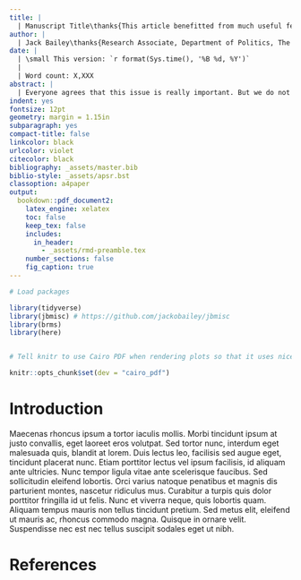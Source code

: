 ```yaml
---
title: |
  | Manuscript Title\thanks{This article benefitted from much useful feedback. I owe particular thanks to X, Y, and Z for their time and their advice.}
author: |
  | Jack Bailey\thanks{Research Associate, Department of Politics, The University of Manchester, UK. If you have any comments or questions, feel free to contact me either by email (\href{mailto:jack.bailey@manchester.ac.uk}{jack.bailey@manchester.ac.uk}) or on Twitter (\href{https://www.twitter.com/PoliSciJack}{@PoliSciJack}).}
date: |
  | \small This version: `r format(Sys.time(), '%B %d, %Y')`
  |
  | Word count: X,XXX
abstract: |
  | Everyone agrees that this issue is really important. But we do not know much about this specific question, although it matters a great deal, for these reasons. We approach the problem from this perspective. Our research design focuses on these cases and relies on these data, which we analyse using this method. Results show what we have learned about the question. They have these broader implications.
indent: yes
fontsize: 12pt
geometry: margin = 1.15in
subparagraph: yes
compact-title: false
linkcolor: black
urlcolor: violet
citecolor: black
bibliography: _assets/master.bib
biblio-style: _assets/apsr.bst
classoption: a4paper
output: 
  bookdown::pdf_document2: 
    latex_engine: xelatex
    toc: false
    keep_tex: false
    includes:
      in_header:
        - _assets/rmd-preamble.tex
    number_sections: false
    fig_caption: true
---
```


<!-- Latex setup -->
\doublespacing
\thispagestyle{empty}
\clearpage
\pagebreak
\setcounter{page}{1}

```r

# Load packages

library(tidyverse)
library(jbmisc) # https://github.com/jackobailey/jbmisc
library(brms)
library(here)


# Tell knitr to use Cairo PDF when rendering plots so that it uses nice fonts

knitr::opts_chunk$set(dev = "cairo_pdf")

```

# Introduction

Maecenas rhoncus ipsum a tortor iaculis mollis. Morbi tincidunt ipsum at justo convallis, eget laoreet eros volutpat. Sed tortor nunc, interdum eget malesuada quis, blandit at lorem. Duis lectus leo, facilisis sed augue eget, tincidunt placerat nunc. Etiam porttitor lectus vel ipsum facilisis, id aliquam ante ultricies. Nunc tempor ligula vitae ante scelerisque faucibus. Sed sollicitudin eleifend lobortis. Orci varius natoque penatibus et magnis dis parturient montes, nascetur ridiculus mus. Curabitur a turpis quis dolor porttitor fringilla id ut felis. Nunc et viverra neque, quis lobortis quam. Aliquam tempus mauris non tellus tincidunt pretium. Sed metus elit, eleifend ut mauris ac, rhoncus commodo magna. Quisque in ornare velit. Suspendisse nec est nec tellus suscipit sodales eget ut nibh.

\pagebreak

# References

::: {#refs}
:::
